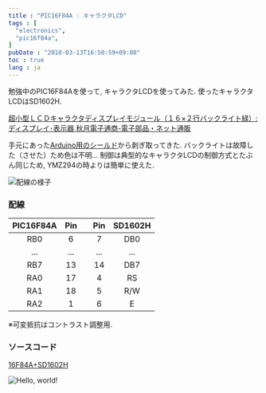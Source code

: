 ```yaml
---
title : "PIC16F84A : キャラクタLCD"
tags : [
  "electronics",
  "pic16f84a",
]
pubDate : "2018-03-13T16:50:59+09:00"
toc : true
lang : ja
---
```


勉強中のPIC16F84Aを使って, キャラクタLCDを使ってみた.
使ったキャラクタLCDはSD1602H.

[超小型ＬＣＤキャラクタディスプレイモジュール（１６×２行バックライト緑）: ディスプレイ･表示器 秋月電子通商-電子部品・ネット通販](http://akizukidenshi.com/catalog/g/gP-01675/)

手元にあった[Arduino用のシールド](https://www.amazon.co.jp/exec/obidos/ASIN/B009AQ2FAI/nandemotukuty-22/ref=nosim/)から剥ぎ取ってきた.
バックライトは故障した（させた）ため色は不明...
制御は典型的なキャラクタLCDの制御方式とたぶん同じため,
YMZ294の時よりは簡単に使えた.

![配線の様子](./char-lcd-1.jpg)

### 配線

| PIC16F84A | Pin |  | Pin | SD1602H |
| :-: | :-: | :-: | :-: | :-: |
| RB0 | 6 |  | 7 | DB0 |
| ... | ... |  | ... | ... |
| RB7 | 13 |  | 14 | DB7 |
| RA0 | 17 |  | 4 | RS |
| RA1 | 18 |  | 5 | R/W |
| RA2 | 1 |  | 6 | E |

※可変抵抗はコントラスト調整用.

### ソースコード
[16F84A+SD1602H](https://gist.github.com/xiupos/8ed5ebd4295027b7969c8a1ca49f7cfc)

![Hello, world!](./char-lcd-2.jpg)
